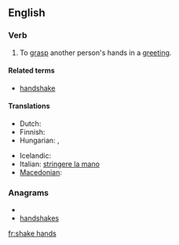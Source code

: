 ==English==

===Verb===
{{en-verb|shakes hands|shaking hands|shook hands|shaken hands}}

# To [[grasp]] another person's hands in a [[greeting]].

====Related terms====
*[[handshake]]

====Translations====
{{trans-top|To grasp another person's hands in a greeting}}
* Dutch: {{t|nl|handen schudden}}
* Finnish: {{t+|fi|kätellä}}
* Hungarian: {{t-|hu|kezet ráz}},  {{t-|hu|kezet fog}}
{{trans-mid}}
* Icelandic: {{t|is|takast í hendur}}
* Italian: [[stringere la mano]]
* [[Macedonian]]: {{t|mk|се ракува|tr=se rákuva|sc=Cyrl|xs=Macedonian}}
{{trans-bottom}}

===Anagrams===
* {{alphagram|aadehhknss}}
* [[handshakes#English|handshakes]]

[[fr:shake hands]]